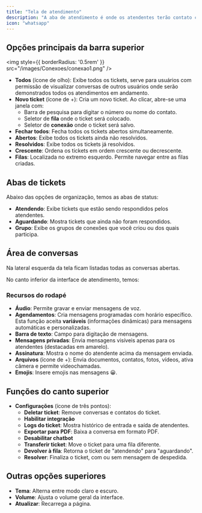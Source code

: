 ```yaml
---
title: "Tela de atendimento"
description: "A aba de atendimento é onde os atendentes terão contato com os tickets. No canto superior dessa aba, abaixo da barra de pesquisa para atendimentos e mensagens, há 7 opções principais:"
icon: "whatsapp"
---
```

## Opções principais da barra superior

<img
  style={{ borderRadius: '0.5rem' }}
  src="/images/Conexoes/conexao1.png"
/>

- **Todos** (ícone de olho): Exibe todos os tickets, serve para usuários com permissão de visualizar conversas de outros usuários onde serão demonstrados todos os atendimentos em andamento.
- **Novo ticket** (ícone de \+): Cria um novo ticket. Ao clicar, abre-se uma janela com:
  - Barra de pesquisa para digitar o número ou nome do contato.
  - Seletor de **fila** onde o ticket será colocado.
  - Seletor de **conexão** onde o ticket será salvo.
- **Fechar todos**: Fecha todos os tickets abertos simultaneamente.
- **Abertos**: Exibe todos os tickets ainda não resolvidos.
- **Resolvidos**: Exibe todos os tickets já resolvidos.
- **Crescente**: Ordena os tickets em ordem crescente ou decrescente.
- **Filas**: Localizada no extremo esquerdo. Permite navegar entre as filas criadas.

## Abas de tickets

Abaixo das opções de organização, temos as abas de status:

- **Atendendo**: Exibe tickets que estão sendo respondidos pelos atendentes.
- **Aguardando**: Mostra tickets que ainda não foram respondidos.
- **Grupo**: Exibe os grupos de conexões que você criou ou dos quais participa.

## Área de conversas

Na lateral esquerda da tela ficam listadas todas as conversas abertas.

No canto inferior da interface de atendimento, temos:

### Recursos do rodapé

- **Áudio**: Permite gravar e enviar mensagens de voz.
- **Agendamentos**: Cria mensagens programadas com horário específico. Esta função aceita **variáveis** (informações dinâmicas) para mensagens automáticas e personalizadas.
- **Barra de texto**: Campo para digitação de mensagens.
- **Mensagens privadas**: Envia mensagens visíveis apenas para os atendentes (destacadas em amarelo).
- **Assinatura**: Mostra o nome do atendente acima da mensagem enviada.
- **Arquivos** (ícone de \+): Envia documentos, contatos, fotos, vídeos, ativa câmera e permite videochamadas.
- **Emojis**: Insere emojis nas mensagens 😀.

## Funções do canto superior

- **Configurações** (ícone de três pontos):
  - **Deletar ticket**: Remove conversas e contatos do ticket.
  - **Habilitar integração**
  - **Logs do ticket**: Mostra histórico de entrada e saída de atendentes.
  - **Exportar para PDF**: Baixa a conversa em formato PDF.
  - **Desabilitar chatbot**
  - **Transferir ticket**: Move o ticket para uma fila diferente.
  - **Devolver à fila**: Retorna o ticket de "atendendo" para "aguardando".
  - **Resolver**: Finaliza o ticket, com ou sem mensagem de despedida.

## Outras opções superiores

- **Tema**: Alterna entre modo claro e escuro.
- **Volume**: Ajusta o volume geral da interface.
- **Atualizar**: Recarrega a página.